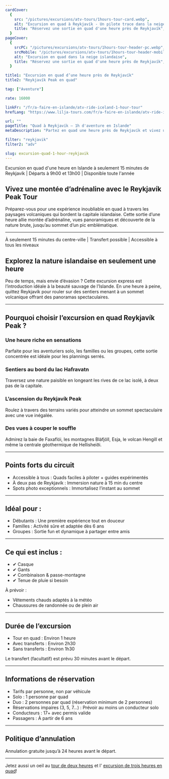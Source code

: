 ```yaml
---
cardCover:
  {
    src: "/pictures/excursions/atv-tours/1hours-tour-card.webp",
    alt: "Excursion en quad à Reykjavík - Un pilote trace dans la neige",
    title: "Réservez une sortie en quad d'une heure près de Reykjavík",
  }
pageCover:
  {
    srcPC: "/pictures/excursions/atv-tours/1hours-tour-header-pc.webp",
    srcMobile: "/pictures/excursions/atv-tours/1hours-tour-header-mobile.webp",
    alt: "Excursion en quad dans la neige islandaise",
    title: "Réservez une sortie en quad d'une heure près de Reykjavík",
  }

title1: "Excursion en quad d’une heure près de Reykjavík"
title2: "Reykjavík Peak en quad"

tag: ["Aventure"]

rate: 16000

linkFr: "/fr/a-faire-en-islande/atv-ride-iceland-1-hour-tour"
hrefLang: "https://www.lilja-tours.com/fr/a-faire-en-islande/atv-ride-iceland-1-hour-tour"

url: ""
pageTitle: "Quad à Reykjavík – 1h d'aventure en Islande"
metaDescription: "Partez en quad une heure près de Reykjavík et vivez une aventure inoubliable. Vue sur la baie de Faxaflói et les montagnes islandaises. Réservez maintenant !"

filter: "reykjavik"
filter2: "adv"

slug: excursion-quad-1-hour-reykjavik
---
```


Excursion en quad d'une heure en Islande à seulement 15 minutes de Reykjavík | Départs à 9h00 et 13h00 | Disponible toute l'année

## Vivez une montée d’adrénaline avec le Reykjavík Peak Tour

Préparez-vous pour une expérience inoubliable en quad à travers les paysages volcaniques qui bordent la capitale islandaise. Cette sortie d’une heure allie montée d’adrénaline, vues panoramiques et découverte de la nature brute, jusqu’au sommet d’un pic emblématique.

---

À seulement 15 minutes du centre-ville | Transfert possible | Accessible à tous les niveaux

## Explorez la nature islandaise en seulement une heure

Peu de temps, mais envie d’évasion ? Cette excursion express est l’introduction idéale à la beauté sauvage de l’Islande. En une heure à peine, quittez Reykjavík pour rouler sur des sentiers menant à un sommet volcanique offrant des panoramas spectaculaires.

---

## Pourquoi choisir l’excursion en quad Reykjavík Peak ?

### Une heure riche en sensations

Parfaite pour les aventuriers solo, les familles ou les groupes, cette sortie concentrée est idéale pour les plannings serrés.

### Sentiers au bord du lac Hafravatn

Traversez une nature paisible en longeant les rives de ce lac isolé, à deux pas de la capitale.

### L’ascension du Reykjavík Peak

Roulez à travers des terrains variés pour atteindre un sommet spectaculaire avec une vue inégalée.

### Des vues à couper le souffle

Admirez la baie de Faxaflói, les montagnes Bláfjöll, Esja, le volcan Hengill et même la centrale géothermique de Hellisheiði.

---

## Points forts du circuit

- Accessible à tous : Quads faciles à piloter + guides expérimentés
- À deux pas de Reykjavík : Immersion nature à 15 min du centre
- Spots photo exceptionnels : Immortalisez l’instant au sommet

---

## Idéal pour :

- Débutants : Une première expérience tout en douceur
- Familles : Activité sûre et adaptée dès 6 ans
- Groupes : Sortie fun et dynamique à partager entre amis

---

## Ce qui est inclus :

- ✔ Casque
- ✔ Gants
- ✔ Combinaison & passe-montagne
- ✔ Tenue de pluie si besoin

À prévoir :

- Vêtements chauds adaptés à la météo
- Chaussures de randonnée ou de plein air

---

## Durée de l’excursion

- Tour en quad : Environ 1 heure
- Avec transferts : Environ 2h30
- Sans transferts : Environ 1h30

Le transfert (facultatif) est prévu 30 minutes avant le départ.

---

## Informations de réservation

- Tarifs par personne, non par véhicule
- Solo : 1 personne par quad
- Duo : 2 personnes par quad (réservation minimum de 2 personnes)
- Réservations impaires (3, 5, 7...) : Prévoir au moins un conducteur solo
- Conducteurs : 17+ avec permis valide
- Passagers : À partir de 6 ans

---

## Politique d’annulation

Annulation gratuite jusqu’à 24 heures avant le départ.

---

<script
  type="text/javascript"
  src="https://widgets.bokun.io/assets/javascripts/apps/build/BokunWidgetsLoader.js?bookingChannelUUID=97236c68-b945-4a96-8587-660bdc4c45fd"
  async
></script>

<div
  class="bokunWidget"
  data-src="https://widgets.bokun.io/online-sales/97236c68-b945-4a96-8587-660bdc4c45fd/experience-calendar/86"
></div>

Jetez aussi un oeil au <a href="/fr/a-faire-en-islande/excursion-quad-2-hours-reykjavik/" title="2 hour atv ride">tour de deux heures</a> et l' <a href="/fr/a-faire-en-islande/excursion-quad-3-hours-reykjavik/" title="3 hour atv ride">excursion de trois heures en quad</a>!
